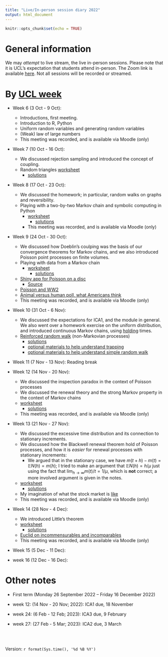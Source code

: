```yaml
---
title: "Live/In-person session diary 2022"
output: html_document
---
```


```r
knitr::opts_chunk$set(echo = TRUE)
```

# General information

We may  *attempt* to live stream, the live in-person sessions.  Please note that it is UCL's expectation that students attend in-person.  The Zoom link is available [here](https://ucl.zoom.us/my/terrysoo).  Not all sessions will be recorded or streamed. 


# By [UCL week](https://www.ucl.ac.uk/staff/sites/staff/files/cal_2022_2023.pdf)

* Week 6 (3 Oct - 9 Oct):  
  - Introductions, first meeting.
  - Introduction to R, Python
  - Uniform random variables and generating random variables
  - (Weak) law of large numbers
  - This meeting was recorded, and is available via Moodle (only)
  
* Week 7 (10 Oct - 16 Oct): 
  - We discussed rejection sampling and introduced the concept of coupling. 
  - Random triangles [worksheet](https://tsoo-math.github.io/ucl3/week7-2022-inclass.html)
    - [solutions](https://tsoo-math.github.io/ucl3/week7-2022-inclass-sols.html)
 
 
* Week 8 (17 Oct - 23 Oct):  
  - We discussed the homework; in particular, random walks on graphs and reversibility.
  - Playing with a two-by-two Markov chain and symbolic computing in Python 
    - [worksheet](https://tsoo-math.github.io/ucl3/week8-2022-inclass.html)
      - [solutions](https://tsoo-math.github.io/ucl3/week8-2022-inclass-sols.html)
    - This meeting was recorded, and is available via Moodle (only)
  
* Week 9 (24 Oct - 30 Oct): 
  - We discussed how Doeblin's coulping was the basis of our convergence theorems for Markov chains, and we also introduced Poisson point processes on finite volumes.
  - Playing with data from a Markov chain
    - [worksheet](https://tsoo-math.github.io/ucl3/week9-2022-inclass.html)
      - [solutions](https://tsoo-math.github.io/ucl3/week9-2022-inclass-sols.html)
  - [Shiny app for Poisson on a disc](https://terry-soo.shinyapps.io/Poisson-disc/)
    - [Source](https://tsoo-math.github.io/ucl/app.R)
  - [Poisson and WW2](https://rss.onlinelibrary.wiley.com/doi/pdf/10.1111/j.1740-9713.2019.01315.x)
  - [Animal versus human poll, what Americans think](https://today.yougov.com/topics/society/articles-reports/2021/05/13/lions-and-tigers-and-bears-what-animal-would-win-f)
  - This meeting was recorded, and is available via Moodle (only)
* Week 10 (31 Oct - 6 Nov): 
  - We discussed the expectations for ICA1, and the module in general.  We also went over a homework exercise on the uniform distribution, and introduced continuous Markov chains, using [holding](https://finalfantasy.fandom.com/wiki/Doom_(status)) times.
  - [Reinforced random walk](https://tsoo-math.github.io/ucl3/week10-2022-inclass.html) (non-Markovian processes)
    - [solutions](https://tsoo-math.github.io/ucl3/week10-2022-inclass-sols.html)
    - [optional materials to help understand trapping](https://tsoo-math.github.io/ucl/borel.html)
    - [optional materials to help understand simple random walk](https://www.dropbox.com/s/m6ei3u8uh8t5vur/exercise-sheet.pdf?dl=0)
 
* Week 11 (7 Nov - 13 Nov):  Reading break
  
* Week 12 (14 Nov - 20 Nov): 
  - We discussed the inspection paradox in the context of Poisson processes
  - We discussed the renewal theory and the strong Markov property in the context of Markov chains
  - [worksheet](https://tsoo-math.github.io/ucl3/week12-2022-inclass.html)
    - [solutions](https://tsoo-math.github.io/ucl3/week12-2022-inclass-sols.html)
  - This meeting was recorded, and is available via Moodle (only)
* Week 13 (21 Nov - 27 Nov): 
  - We discussed the excessive time distribution and its connection to stationary increments.
  - We discussed how the Blackwell renewal theorem hold of Poisson processes, and how it is *easier* for renewal processes with stationary increments:
      - We argued that in the stationary case, we have $m(t+h) - m(t) = \mathbb{E}N(h) = m(h)$; I tried to make an argument that $\mathbb{E}N(h) = h/\mu$ just using the fact that $\lim_{h \to \infty}m(t)/t = 1/\mu$, which is **not** correct; a more involved argument is given in the notes.
  - [worksheet](https://tsoo-math.github.io/ucl3/week13-2022-inclass.html)
    - [solutions](https://tsoo-math.github.io/ucl2/returntime-sol.html)
  - My imagination of what the stock market is [like](https://www.youtube.com/watch?v=6d1GkOKvcYU)
  - This meeting was recorded, and is available via Moodle (only)
* Week 14 (28 Nov - 4 Dec): 
  - We introduced Little's theorem
  - [worksheet](https://tsoo-math.github.io/ucl3/week14-2022-inclass.html)
    - [solutions](https://tsoo-math.github.io/ucl3/week14-2022-inclass-sols.html)
  - [Euclid on incommensurables and incomparables](https://projecteuclid.org/journals/notre-dame-journal-of-formal-logic/volume-40/issue-3/Incommensurables-and-Incomparables--On-the-Conceptual-Status-and-the/10.1305/ndjfl/1022615620.pdf) 
  - This meeting was recorded, and is available via Moodle (only)
  
* Week 15 (5 Dec - 11 Dec): 
 
* week 16 (12 Dec - 16 Dec):
 


# Other notes

* First term (Monday 26 September 2022 -- Friday 16 December 2022)

* week 12: (14 Nov - 20 Nov; 2022):  ICA1 due, 18 November
* week 24: (6 Feb - 12 Feb;  2023):  ICA3 due, 9 February
* week 27: (27 Feb - 5 Mar; 2023):  ICA2 due, 3 March


<br>
<br>

 Version:  `r format(Sys.time(), '%d %B %Y')`

<br>
<br>
<br>